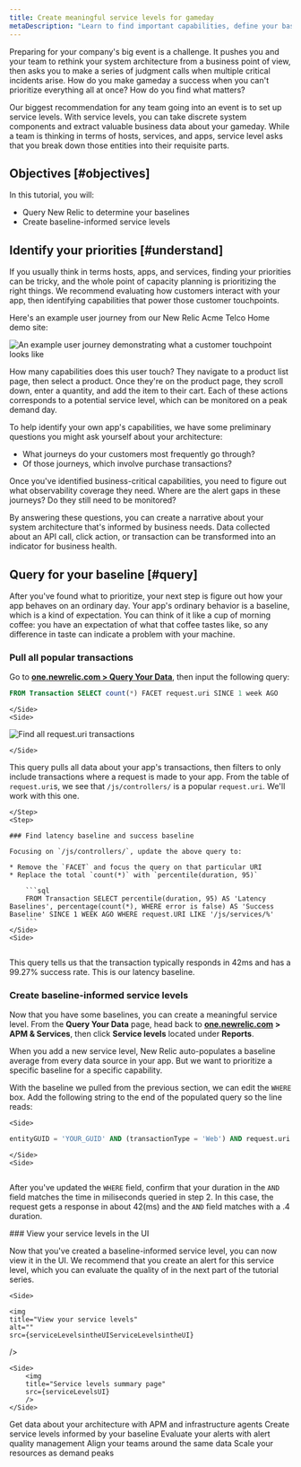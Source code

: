 ```yaml
---
title: Create meaningful service levels for gameday
metaDescription: "Learn to find important capabilities, define your baselines, and set up meaningful service levels for peak demand."
---
```








Preparing for your company's big event is a challenge. It pushes you and your team to rethink your system architecture from a business point of view, then asks you to make a series of judgment calls when multiple critical incidents arise. How do you make gameday a success when you can't prioritize everything all at once? How do you find what matters?

Our biggest recommendation for any team going into an event is to set up service levels. With service levels, you can take discrete system components and extract valuable business data about your gameday. While a team is thinking in terms of hosts, services, and apps, service level asks that you break down those entities into their requisite parts.

## Objectives [#objectives]

In this tutorial, you will:

* Query New Relic to determine your baselines
* Create baseline-informed service levels

## Identify your priorities [#understand]

If you usually think in terms hosts, apps, and services, finding your priorities can be tricky, and the whole point of capacity planning is prioritizing the right things. We recommend evaluating how customers interact with your app, then identifying capabilities that power those customer touchpoints. 

Here's an example user journey from our New Relic Acme Telco Home demo site:

<img
    title="You can attach service levels to customer touchpoints"
    alt="An example user journey demonstrating what a customer touchpoint looks like"
    src={userJourneyAPossibleUserJourney}
/>

How many capabilities does this user touch? They navigate to a product list page, then select a product. Once they're on the product page, they scroll down, enter a quantity, and add the item to their cart. Each of these actions corresponds to a potential service level, which can be monitored on a peak demand day. 

To help identify your own app's capabilities, we have some preliminary questions you might ask yourself about your architecture:

* What journeys do your customers most frequently go through?
* Of those journeys, which involve purchase transactions? 

Once you've identified business-critical capabilities, you need to figure out what observability coverage they need. Where are the alert gaps in these journeys? Do they still need to be monitored? 

By answering these questions, you can create a narrative about your system architecture that's informed by business needs. Data collected about an API call, click action, or transaction can be transformed into an indicator for business health.

## Query for your baseline [#query]

After you've found what to prioritize, your next step is figure out how your app behaves on an ordinary day. Your app's ordinary behavior is a baseline, which is a kind of expectation. You can think of it like a cup of morning coffee: you have an expectation of what that coffee tastes like, so any difference in taste can indicate a problem with your machine. 

<Steps>
    <Step>
        
### Pull all popular transactions  
        
Go to **[one.newrelic.com > Query Your Data](https://one.newrelic.com/data-exploration/query-builder)**, then input the following query:

<SideBySide>
    <Side>
    
```sql
FROM Transaction SELECT count(*) FACET request.uri SINCE 1 week AGO
```  

    </Side>
    <Side>
<img
    title="Find all request.uri transactions"
    alt="Find all request.uri transactions"
    src={queriesnrqlRequesturiFacet}
/> 

    </Side>
</SideBySide>

This query pulls all data about your app's transactions, then filters to only include transactions where a request is made to your app. From the table of `request.uri`s, we see that `/js/controllers/` is a popular `request.uri`. We'll work with this one. 

    </Step>
    <Step>
    
    ### Find latency baseline and success baseline

    Focusing on `/js/controllers/`, update the above query to:

    * Remove the `FACET` and focus the query on that particular URI
    * Replace the total `count(*)` with `percentile(duration, 95)`

<SideBySide>
    <Side>

        ```sql
        FROM Transaction SELECT percentile(duration, 95) AS 'Latency Baselines', percentage(count(*), WHERE error is false) AS 'Success Baseline' SINCE 1 WEEK AGO WHERE request.URI LIKE '/js/services/%'
        ```
    </Side>
    <Side>

<img
    title="Latency and Success baseline"
    alt=""
    src={queriesnrqlLatencyandSuccessBaseline}
/>
    </Side>
</SideBySide>

This query tells us that the transaction typically responds in 42ms and has a 99.27% success rate. This is our latency baseline. 

</Step>
<Step>

### Create baseline-informed service levels

Now that you have some baselines, you can create a meaningful service level. From the **Query Your Data** page, head back to **[one.newrelic.com](https://one.newrelic.com) > APM & Services**, then click **Service levels** located under **Reports**.

When you add a new service level, New Relic auto-populates a baseline average from every data source in your app. But we want to prioritize a specific baseline for a specific capability. 

With the baseline we pulled from the previous section, we can edit the `WHERE` box. Add the following string to the end of the populated query so the line reads:

<SideBySide>

    <Side>
```sql
entityGUID = 'YOUR_GUID' AND (transactionType = 'Web') AND request.uri LIKE `/js/services/%`
```    
    </Side>
    <Side>
<img
    title="Create baseline informed SLI"
    alt=""
    src={slmUpdateSLIinUI}
/>    
</Side>
</SideBySide>

After you've updated the `WHERE` field, confirm that your duration in the `AND` field matches the time in miliseconds queried in step 2. In this case, the request gets a response in about 42(ms) and the `AND` field matches with a .4 duration.

</Step>
<Step>
    ### View your service levels in the UI

Now that you've created a baseline-informed service level, you can now view it in the UI. We recommend that you create an alert for this service level, which you can evaluate the quality of in the next part of the tutorial series.

<SideBySide>

    <Side>

    <img
    title="View your service levels"
    alt=""
    src={serviceLevelsintheUIServiceLevelsintheUI}
/>
    </Side>

    <Side>
        <img
        title="Service levels summary page"
        src={serviceLevelsUI}
        />
    </Side>

</SideBySide>

</Step>
</Steps>

<DocTiles numbered>
    <DocTile title='Get started' path="/docs/journey-demand/get-started">Get data about your architecture with APM and infrastructure agents</DocTile>
    <DocTile title='Create service levels for gameday' path="/docs/journey-demand/find-your-baseline/" label={{text: "You are here", color: "orange"}}>Create service levels informed by your baseline  </DocTile>
</DocTiles>

<DocTiles>
    <DocTile title='Reduce noise with quality alerts' number='3' path="/docs/journey-demand/create-quality-alerts/">Evaluate your alerts with alert quality management</DocTile>
    <DocTile title='Align your teams with workloads' number='4' path="/docs/journey-demand/organize-data-workloads/">Align your teams around the same data</DocTile>    
    <DocTile title='Autoscale your infrastructure with Kubernetes' number='5' path="/docs/journey-demand/autoscale-your-infra/"> Scale your resources as demand peaks</DocTile>
</DocTiles>
